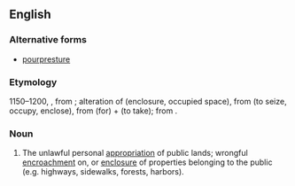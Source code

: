 ==English==

===Alternative forms===
* [[pourpresture]] {{rare}}

===Etymology===
1150–1200, {{ME.}}, from {{AF.}}; alteration of {{OF.}} {{term|porpresure}} (enclosure, occupied space), from {{term|porprendre}} (to seize, occupy, enclose), from {{term|por-}} (for) + {{term|prendre}} (to take); from {{L.}} {{term|prehendere}}.

===Noun===
{{en-noun}}

# The unlawful personal [[appropriation]] of public lands; wrongful [[encroachment]] on, or [[enclosure]] of properties belonging to the public (e.g. highways, sidewalks, forests, harbors).